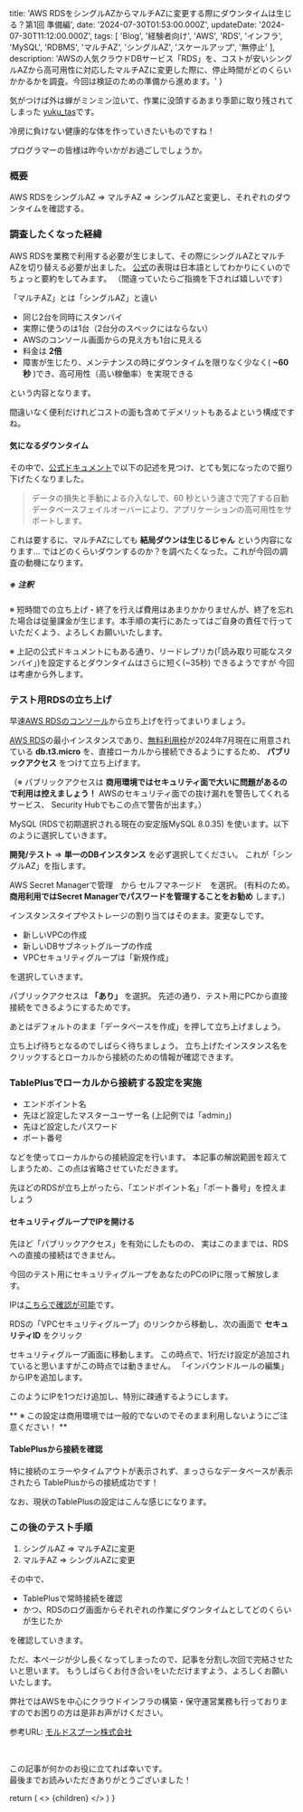 
  title: 'AWS RDSをシングルAZからマルチAZに変更する際にダウンタイムは生じる？第1回 準備編',
  date: '2024-07-30T01:53:00.000Z',
  updateDate: '2024-07-30T11:12:00.000Z',
  tags: [
    'Blog',
    '経験者向け',
    'AWS',
    'RDS',
    'インフラ',
    'MySQL',
    'RDBMS',
    'マルチAZ',
    'シングルAZ',
    'スケールアップ',
    '無停止'
  ],
  description: 'AWSの人気クラウドDBサービス「RDS」を、コストが安いシングルAZから高可用性に対応したマルチAZに変更した際に、停止時間がどのくらいかかるかを調査。今回は検証のための準備から進めます。'
}

気がつけば外は蝉がミンミン泣いて、作業に没頭するあまり季節に取り残されてしまった [yuku_tas](https://twitter.com/yuku_tas)です。

冷房に負けない健康的な体を作っていきたいものですね！

プログラマーの皆様は昨今いかがお過ごしでしょうか。

### 概要

AWS RDSをシングルAZ => マルチAZ => シングルAZと変更し、それぞれのダウンタイムを確認する。

### 調査したくなった経緯

AWS RDSを業務で利用する必要が生じまして、その際にシングルAZとマルチAZを切り替える必要が出ました。
[公式](https://aws.amazon.com/jp/rds/features/multi-az/)の表現は日本語としてわかりにくいのでちょっと要約をしてみます。
（間違っていたらご指摘を下されば嬉しいです）

「マルチAZ」とは「シングルAZ」と違い

- 同じ2台を同時にスタンバイ
- 実際に使うのは1台（2台分のスペックにはならない）
- AWSのコンソール画面からの見え方も1台に見える
- 料金は **2倍**
- 障害が生じたり、メンテナンスの時にダウンタイムを限りなく少なく( **~60秒** )でき、高可用性（高い稼働率）を実現できる

という内容となります。

間違いなく便利だけれどコストの面も含めてデメリットもあるよという構成ですね。

#### 気になるダウンタイム

その中で、[公式ドキュメント](https://aws.amazon.com/jp/rds/features/multi-az/)で以下の記述を見つけ、とても気になったので掘り下げたくなりました。

>データの損失と手動による介入なしで、60 秒という速さで完了する自動データベースフェイルオーバーにより、アプリケーションの高可用性をサポートします。

これは要するに、マルチAZにしても **結局ダウンは生じるじゃん** という内容になります...
ではどのくらいダウンするのか？を調べたくなった。これが今回の調査の動機になります。

##### ※ 注釈

※ 短時間での立ち上げ・終了を行えば費用はあまりかかりませんが、終了を忘れた場合は従量課金が生じます。本手順の実行にあたってはご自身の責任で行っていただくよう、よろしくお願いいたします。

※ 上記の公式ドキュメントにもある通り、リードレプリカ(「読み取り可能なスタンバイ」)を設定するとダウンタイムはさらに短く(~35秒) できるようですが
今回は考慮から外します。

### テスト用RDSの立ち上げ

早速[AWS RDSのコンソール](https://ap-northeast-1.console.aws.amazon.com/rds/home?region=ap-northeast-1)から立ち上げを行ってまいりましょう。

[AWS RDS](https://aws.amazon.com/jp/rds/)の最小インスタンスであり、[無料利用枠](https://aws.amazon.com/jp/rds/free/)が2024年7月現在に用意されている **db.t3.micro** を、直接ローカルから接続できるようにするため、
**パブリックアクセス** をつけて立ち上げます。

（※ パブリックアクセスは **商用環境ではセキュリティ面で大いに問題があるので利用は控えましょう！** AWSのセキュリティ面での抜け漏れを警告してくれるサービス、 Security Hubでもこの点で警告が出ます。）

MySQL (RDSで初期選択される現在の安定版MySQL 8.0.35) を使います。以下のように選択していきます。

<MdxImage month="202407" image="rds1.png" isHalf="true" />
<MdxImage month="202407" image="rds2.png"  isHalf="true" />

**開発/テスト** => **単一のDBインスタンス** を必ず選択してください。
これが「シングルAZ」を指します。

<MdxImage month="202407" image="rds3.png"  isHalf="true"/>

AWS Secret Managerで管理　から セルフマネージド　を選択。
(有料のため。 **商用利用ではSecret Managerでパスワードを管理することをお勧め** します。)

<MdxImage month="202407" image="rds4.png"  isHalf="true"/>

インスタンスタイプやストレージの割り当てはそのまま。変更なしです。

- 新しいVPCの作成
- 新しいDBサブネットグループの作成
- VPCセキュリティグループは「新規作成」

を選択していきます。

<MdxImage month="202407" image="rds5_1.png"  isHalf="true"/>

パブリックアクセスは **「あり」** を選択。
先述の通り、テスト用にPCから直接接続をできるようにするためです。

<MdxImage month="202407" image="rds5.png?n=1"  isHalf="true"/>

あとはデフォルトのまま「データベースを作成」を押して立ち上げましょう。

<MdxImage month="202407" image="rds6.png" isHalf="true" annotation="末尾で価格のアラートが出ます。月単位での金額なのでこんなにいかないはず。" />

立ち上げ待ちとなるのでしばらく待ちましょう。
立ち上げたインスタンス名をクリックするとローカルから接続のための情報が確認できます。

<MdxImage month="202407" image="rds7.png"  isHalf="true"/>

### TablePlusでローカルから接続する設定を実施

- エンドポイント名
- 先ほど設定したマスターユーザー名 (上記例では「admin」)
- 先ほど設定したパスワード
- ポート番号

などを使ってローカルからの接続設定を行います。
本記事の解説範囲を超えてしまうため、この点は省略させていただきます。

先ほどのRDSが立ち上がったら、「エンドポイント名」「ポート番号」を控えましょう

<MdxImage month="202407" image="rds8.png"  isHalf="true"/>

#### セキュリティグループでIPを開ける

先ほど「パブリックアクセス」を有効にしたものの、
実はこのままでは、RDSへの直接の接続はできません。

今回のテスト用にセキュリティグループをあなたのPCのIPに限って解放します。

IPは[こちらで確認が可能](https://www.cman.jp/network/support/go_access.cgi)です。

RDSの「VPCセキュリティグループ」のリンクから移動し、次の画面で
**セキュリティID** をクリック

<MdxImage month="202407" image="rds9.png"  isHalf="true"/>

セキュリティグループ画面に移動します。
この時点で、1行だけ設定が追加されていると思いますがこの時点では動きません。
「インバウンドルールの編集」からIPを追加します。

<MdxImage month="202407" image="rds10.png"  isHalf="true"/>

このようにIPを1つだけ追加し、特別に疎通するようにします。

<MdxImage month="202407" image="rds11.png"  isHalf="true"/>

** ※ この設定は商用環境では一般的でないのでそのまま利用しないようにご注意ください！ **

#### TablePlusから接続を確認

特に接続のエラーやタイムアウトが表示されず、まっさらなデータベースが表示されたら
TablePlusからの接続成功です！

<MdxImage month="202407" image="rds12.png"  isHalf="true"/>

なお、現状のTablePlusの設定はこんな感じになります。

<MdxImage month="202407" image="rds13.png"  isHalf="true"/>

### この後のテスト手順

1. シングルAZ => マルチAZに変更
2. マルチAZ => シングルAZに変更

その中で、

- TablePlusで常時接続を確認
- かつ、RDSのログ画面からそれぞれの作業にダウンタイムとしてどのくらいが生じたか

を確認していきます。

ただ、本ページが少し長くなってしまったので、記事を分割し次回で完結させたいと思います。
もうしばらくお付き合いをいただけますよう、よろしくお願いいたします。

弊社ではAWSを中心にクラウドインフラの構築・保守運営業務も行っておりますのでお困りの方は是非お声がけください。

参考URL: [モルドスプーン株式会社](https://moldspoon.jp/)

<br />

この記事が何かのお役に立てれば幸いです。<br />
最後までお読みいただきありがとうございました！

  return (
    <Layout meta={meta}>
      <>
        {children}
      </>
    </Layout>
  )
}

